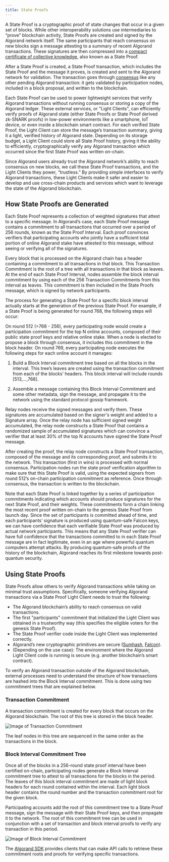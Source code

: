 ```yaml
---
title: State Proofs
---
```



A State Proof is a cryptographic proof of state changes that occur in a given set of blocks. While other interoperability solutions use intermediaries to “prove” blockchain activity, State Proofs are created and signed by the Algorand network itself. The same participants that reach consensus on new blocks sign a message attesting to a summary of recent Algorand transactions. These signatures are then compressed into a [compact certificate of collective knowledge](https://people.csail.mit.edu/nickolai/papers/micali-compactcert-eprint.pdf), also known as a State Proof.

After a State Proof is created, a State Proof transaction, which includes the State Proof and the message it proves, is created and sent to the Algorand network for validation. The transaction goes through [consensus](/concepts/protocol/overview) like any other pending Algorand transaction: it gets validated by participation nodes, included in a block proposal, and written to the blockchain.

Each State Proof can be used to power lightweight services that verify Algorand transactions without running consensus or storing a copy of the Algorand ledger. These external services, or "Light Clients", can efficiently verify proofs of Algorand state (either State Proofs or State Proof derived zk-SNARK proofs) in low-power environments like a smartphone, IoT device, or even inside a blockchain smart contract. For each verified State Proof, the Light Client can store the message’s transaction summary, giving it a light, verified history of Algorand state. Depending on its storage budget, a Light Client could store all State Proof history, giving it the ability to efficiently, cryptographically verify any Algorand transaction which occurred since the first State Proof was written on-chain.

Since Algorand users already trust the Algorand network’s ability to reach consensus on new blocks, we call these State Proof transactions, and the Light Clients they power, “trustless.” By providing simple interfaces to verify Algorand transactions, these Light Clients make it safer and easier to develop and use cross-chain products and services which want to leverage the state of the Algorand blockchain.

## How State Proofs are Generated

Each State Proof represents a collection of weighted signatures that attest to a specific message. In Algorand’s case, each State Proof message contains a commitment to all transactions that occurred over a period of 256 rounds, known as the State Proof Interval. Each proof convinces verifiers that participating accounts who jointly have a sufficient total portion of online Algorand stake have attested to this message, without seeing or verifying all of the signatures.

Every block that is processed on the Algorand chain has a header containing a commitment to all transactions in that block. This Transaction Commitment is the root of a tree with all transactions in that block as leaves. At the end of each State Proof Interval, nodes assemble the block interval commitment by using each of the 256 Transaction Commitments from this interval as leaves. This commitment is then included in the State Proofs message, which is signed by network participants.

The process for generating a State Proof for a specific block interval actually starts at the generation of the previous State Proof. For example, if a State Proof is being generated for round 768, the following steps will occur:

On round 512 (=768 - 256), every participating node would create a participation commitment for the top N online accounts, composed of their public state proof keys and relative online stake. When a node is elected to propose a block through consensus, it includes this commitment in the block header.
On round 769, every participating node executes the following steps for each online account it manages:

<Steps>

1. Build a Block Interval commitment tree based on all the blocks in the interval. This tree’s leaves are created using the transaction commitment from each of the blocks’ headers. This block interval will include rounds [513,...,768].

2. Assemble a message containing this Block Interval Commitment and some other metadata, sign the message, and propagate it to the network using the standard protocol gossip framework.

</Steps>

Relay nodes receive the signed messages and verify them. These signatures are accumulated based on the signer's weight and added to a Signature array. Once the relay node has sufficient signed weight accumulated, the relay node constructs a State Proof that contains a randomized sample of accumulated signatures which can convince a verifier that at least 30% of the top N accounts have signed the State Proof message.

After creating the proof, the relay node constructs a State Proof transaction, composed of the message and its corresponding proof, and submits it to the network. This transaction (first in wins) is processed with normal consensus. Participation nodes run the state proof verification algorithm to make sure that this State Proof is valid, using the expected signers from round 512’s on-chain participation commitment as reference. Once through consensus, the transaction is written to the blockchain.

Note that each State Proof is linked together by a series of participation commitments indicating which accounts should produce signatures for the next State Proof, and their weights. These commitments form a chain linking the most recent proof written on-chain to the genesis State Proof from launch day. Since the set of participants is committed ahead of time, and each participants’ signature is produced using quantum-safe Falcon keys, we can have confidence that each verifiable State Proof was produced by actual network participants. This means that any State Proof verifier can have full confidence that the transactions committed to in each State Proof message are in fact legitimate, even in an age where powerful quantum computers attempt attacks. By producing quantum-safe proofs of the history of the blockchain, Algorand reaches its first milestone towards post-quantum security.

## Using State Proofs

State Proofs allow others to verify Algorand transactions while taking on minimal trust assumptions. Specifically, someone verifying Algorand transactions via a State Proof Light Client needs to trust the following:

- The Algorand blockchain’s ability to reach consensus on valid transactions.
- The first "participants" commitment that initialized the Light Client was obtained in a trustworthy way (this specifies the eligible voters for the genesis State Proof).
- The State Proof verifier code inside the Light Client was implemented correctly.
- Algorand’s new cryptographic primitives are secure ([Sumhash](https://github.com/algorand/go-sumhash/blob/master/cryptanalysis/merging-trees-ss.pdf), [Falcon](https://github.com/algorand/falcon)).
- (Depending on the use case): The environment where the Algorand Light Client code is running is secure (e.g. another blockchain’s smart contract).

To verify an Algorand transaction outside of the Algorand blockchain, external processes need to understand the structure of how transactions are hashed into the Block Interval commitment. This is done using two commitment trees that are explained below.

### Transaction Commitment

A transaction commitment is created for every block that occurs on the Algorand blockchain. The root of this tree is stored in the block header.

<Image src={transactionCommitment} alt='Image of Transaction Commitment' />

The leaf nodes in this tree are sequenced in the same order as the transactions in the block.

### Block Interval Commitment Tree

Once all of the blocks in a 256-round state proof interval have been certified on-chain, participating nodes generate a Block Interval commitment tree to attest to all transactions for the blocks in the period. The leaves of this block interval commitment are made of light block headers for each round contained within the interval. Each light block header contains the round number and the transaction commitment root for the given block.

Participating accounts add the root of this commitment tree to a State Proof message, sign the message with their State Proof keys, and then propagate it to the network. The root of this commitment tree can be used in conjunction with a set of transaction and block interval proofs to verify any transaction in this period.

<Image src={blockIntervalCommitment} alt='Image of Block Interval Commitment' />

The [Algorand SDK](https://algorand.github.io/js-algorand-sdk/hierarchy.html) provides clients that can make API calls to retrieve these commitment roots and proofs for verifying specific transactions.
